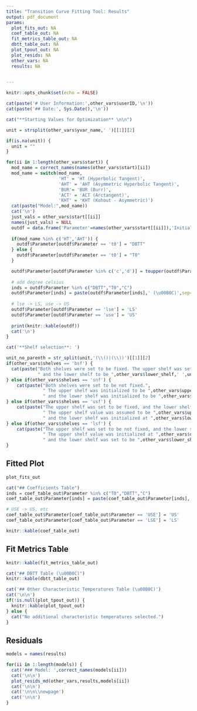 ```yaml
---
title: "Transition Curve Fitting Tool: Results"
output: pdf_document
params:
  plot_fits_out: NA
  coef_table_out: NA
  fit_metrics_table_out: NA
  dbtt_table_out: NA
  plot_tpout_out: NA
  plot_resids: NA 
  other_vars: NA
  results: NA

  
---
```


```r
knitr::opts_chunk$set(echo = FALSE)
```

```r
cat(paste('# User Information:',other_vars$userID,'\n'))
cat(paste('## Date:', Sys.Date(),'\n'))
```



```r
cat("**Starting Values for Optimization** \n\n")

unit = strsplit(other_vars$yvar_name,' ')[[1]][2]

if(is.na(unit)) {
  unit = ""
}

for(ii in 1:length(other_vars$start)) {
  mod_name = correct_names(names(other_vars$start)[ii])
  mod_name = switch(mod_name,
                    'HT' = 'HT (Hyperbolic Tangent)',
                    'AHT' = 'AHT (Asymmetric Hyperbolic Tangent)',
                    'BUR'= 'BUR (Burr)',
                    'ACT' = 'ACT (Arctangent)',
                    'KHT' = 'KHT (Kohout - Asymmetric)')
  cat(paste("Model:",mod_name))
  cat('\n')
  just_vals = other_vars$start[[ii]]
  names(just_vals) = NULL
  outdf = data.frame('Parameter'=names(other_vars$start[[ii]]),'Initial Value'=round(just_vals,3) )
  
  if(mod_name %in% c('HT','AHT')) {
    outdf$Parameter[outdf$Parameter == 't0'] = "DBTT"
  } else {
    outdf$Parameter[outdf$Parameter == 't0'] = "T0"
  }

  outdf$Parameter[outdf$Parameter %in% c('c','d')] = toupper(outdf$Parameter[outdf$Parameter %in% c('c','d')])
  
  # add degree celsius
  inds = outdf$Parameter %in% c("DBTT","T0","C")
  outdf$Parameter[inds] = paste(outdf$Parameter[inds],' (\u00B0C)',sep='')
  
  # lse -> LS, use -> US
  outdf$Parameter[outdf$Parameter == 'lse'] = 'LS'
  outdf$Parameter[outdf$Parameter == 'use'] = 'US'
  
  print(knitr::kable(outdf))
  cat('\n')
}
```

```r
cat('**Shelf selection**: ')

unit_no_parenth = str_split(unit,'(\\()|(\\))')[[1]][2]
if(other_vars$shelves == 'bsf') {
  cat(paste("Both shelves were set to be fixed. The upper shelf was set to be ",other_vars$upper_shelf,' ',unit_no_parenth,
            " and the lower shelf to be ",other_vars$lower_shelf,' ',unit_no_parenth,".\n\n",sep=""))
} else if(other_vars$shelves == 'snf') {
    cat(paste("Both shelves were set to be not fixed.",
              " The upper shelf was initialized to be ",other_vars$upper_shelf,' ',unit_no_parenth,
              " and the lower shelf was initialized to be ",other_vars$lower_shelf,' ',unit_no_parenth,".\n\n",sep=""))
} else if(other_vars$shelves == 'usf') {
    cat(paste("The upper shelf was set to be fixed, and the lower shelf was set to be not fixed.",
              " The upper shelf value was assumed to be ",other_vars$upper_shelf,' ',unit_no_parenth,
              " and the lower shelf was initialized at ",other_vars$lower_shelf,' ',unit_no_parenth,".\n\n",sep=""))
} else if(other_vars$shelves == 'lsf') {
    cat(paste("The upper shelf was set to be not fixed, and the lower shelf was set to be fixed.",
              " The upper shelf value was initialized at ",other_vars$upper_shelf,' ',unit_no_parenth,
              " and the lower shelf was set to be ",other_vars$lower_shelf,' ',unit_no_parenth,".\n\n",sep=""))
}
```

## Fitted Plot
```r
plot_fits_out
```

\newpage


```r
cat("## Coefficients Table")
inds = coef_table_out$Parameter %in% c("T0","DBTT","C")
coef_table_out$Parameter[inds] = paste(coef_table_out$Parameter[inds],'(\u00B0C)')

# USE -> US, etc
coef_table_out$Parameter[coef_table_out$Parameter == 'USE'] = 'US'
coef_table_out$Parameter[coef_table_out$Parameter == 'LSE'] = 'LS'

knitr::kable(coef_table_out)
```

## Fit Metrics Table
```r
knitr::kable(fit_metrics_table_out)
```


```r
cat("## DBTT Table (\u00B0C)")
knitr::kable(dbtt_table_out)
```



```r
cat('## Other Characteristic Temperatures Table (\u00B0C)')
cat('\n\n')
if(!is.null(plot_tpout_out)) {
  knitr::kable(plot_tpout_out)
} else {
  cat("No additional characteristic temperatures selected.")
}

```

\newpage

## Residuals
```r
models = names(results)

for(ii in 1:length(models)) {
  cat('### Model: ',correct_names(models[ii]))
  cat('\n\n')
  plot_resids_md(other_vars,results,models[ii])
  cat('\n\n')
  cat('\n\n\\newpage')
  cat('\n\n')
}
```